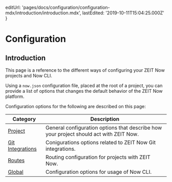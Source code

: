
  editUrl:
    'pages/docs/configuration/configuration-mdx/introduction/introduction.mdx',
  lastEdited: '2019-10-11T15:04:25.000Z'
}

# Configuration

## Introduction

This page is a reference to the different ways of configuring your ZEIT Now projects and Now CLI.

Using a `now.json` configuration file, placed at the root of a project, you can provide a list of options that changes the default behavior of the ZEIT Now platform.

Configuration options for the following are described on this page:

| Category                              | Description                                                                            |
| ------------------------------------- | -------------------------------------------------------------------------------------- |
| [Project](#project)                   | General configuration options that describe how your project should act with ZEIT Now. |
| [Git Integrations](#git-integrations) | Conigurations options related to ZEIT Now Git integrations.                            |
| [Routes](#routes)                     | Routing configuration for projects with ZEIT Now.                                      |
| [Global](#global)                     | Configuration options for usage of Now CLI.                                            |
